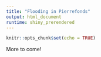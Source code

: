 ```yaml
---
title: "Flooding in Pierrefonds"
output: html_document
runtime: shiny_prerendered
---
```


```r
knitr::opts_chunk$set(echo = TRUE)
```

More to come!